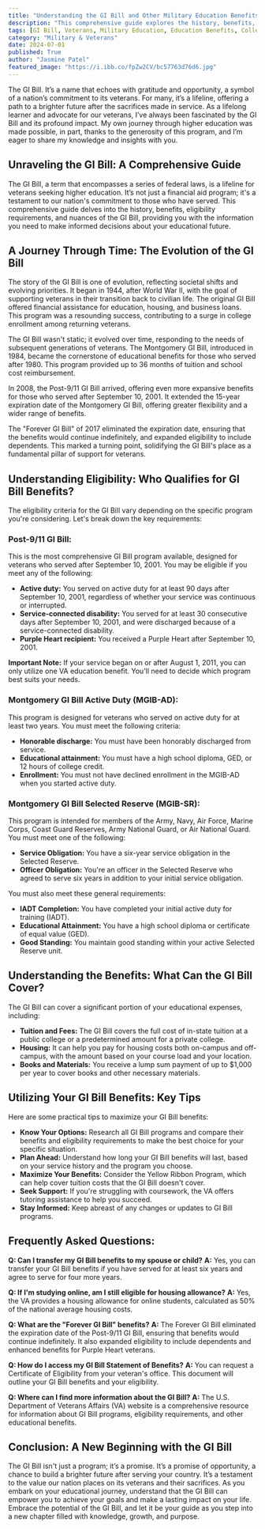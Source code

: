 ```yaml
---
title: "Understanding the GI Bill and Other Military Education Benefits"
description: "This comprehensive guide explores the history, benefits, eligibility requirements, and nuances of the GI Bill. Learn about the different programs, including Post-9/11 GI Bill, Montgomery GI Bill, and Forever GI Bill, and how to maximize your benefits for your education."
tags: [GI Bill, Veterans, Military Education, Education Benefits, College, Tuition Assistance, Post-9/11 GI Bill, Montgomery GI Bill, Forever GI Bill, Financial Aid, Higher Education, Military Service, Veteran Benefits, Education Resources, Student Loans, Tuition Reimbursement]
category: "Military & Veterans"
date: 2024-07-01
published: True
author: "Jasmine Patel"
featured_image: "https://i.ibb.co/fpZw2CV/bc57763d76d6.jpg"
---
```



The GI Bill. It’s a name that echoes with gratitude and opportunity, a symbol of a nation’s commitment to its veterans. For many, it’s a lifeline, offering a path to a brighter future after the sacrifices made in service.  As a lifelong learner and advocate for our veterans, I’ve always been fascinated by the GI Bill and its profound impact.  My own journey through higher education was made possible, in part, thanks to the generosity of this program, and I’m eager to share my knowledge and insights with you.

## Unraveling the GI Bill: A Comprehensive Guide

The GI Bill, a term that encompasses a series of federal laws, is a lifeline for veterans seeking higher education.  It’s not just a financial aid program; it's a testament to our nation's commitment to those who have served. This comprehensive guide delves into the history, benefits, eligibility requirements, and nuances of the GI Bill, providing you with the information you need to make informed decisions about your educational future.

## A Journey Through Time: The Evolution of the GI Bill

The story of the GI Bill is one of evolution, reflecting societal shifts and evolving priorities. It began in 1944, after World War II, with the goal of supporting veterans in their transition back to civilian life.  The original GI Bill offered financial assistance for education, housing, and business loans.  This program was a resounding success, contributing to a surge in college enrollment among returning veterans.  

The GI Bill wasn't static; it evolved over time, responding to the needs of subsequent generations of veterans.  The Montgomery GI Bill, introduced in 1984,  became the cornerstone of educational benefits for those who served after 1980.  This program provided up to 36 months of tuition and school cost reimbursement.  

In 2008, the Post-9/11 GI Bill arrived, offering even more expansive benefits for those who served after September 10, 2001.  It extended the 15-year expiration date of the Montgomery GI Bill, offering greater flexibility and a wider range of benefits.   

The "Forever GI Bill" of 2017  eliminated the expiration date, ensuring that the benefits would continue indefinitely, and expanded eligibility to include dependents.  This marked a turning point, solidifying the GI Bill's place as a fundamental pillar of support for veterans.

## Understanding Eligibility:  Who Qualifies for GI Bill Benefits?

The eligibility criteria for the GI Bill vary depending on the specific program you're considering.  Let's break down the key requirements:

### Post-9/11 GI Bill: 

This is the most comprehensive GI Bill program available, designed for veterans who served after September 10, 2001. You may be eligible if you meet any of the following:

* **Active duty:** You served on active duty for at least 90 days after September 10, 2001, regardless of whether your service was continuous or interrupted.
* **Service-connected disability:** You served for at least 30 consecutive days after September 10, 2001, and were discharged because of a service-connected disability.
* **Purple Heart recipient:** You received a Purple Heart after September 10, 2001.

**Important Note:** If your service began on or after August 1, 2011, you can only utilize one VA education benefit.  You'll need to decide which program best suits your needs.

### Montgomery GI Bill Active Duty (MGIB-AD):

This program is designed for veterans who served on active duty for at least two years. You must meet the following criteria:

* **Honorable discharge:** You must have been honorably discharged from service.
* **Educational attainment:** You must have a high school diploma, GED, or 12 hours of college credit. 
* **Enrollment:** You must not have declined enrollment in the MGIB-AD when you started active duty.

### Montgomery GI Bill Selected Reserve (MGIB-SR):

This program is intended for members of the Army, Navy, Air Force, Marine Corps, Coast Guard Reserves, Army National Guard, or Air National Guard. You must meet one of the following:

* **Service Obligation:** You have a six-year service obligation in the Selected Reserve.
* **Officer Obligation:** You're an officer in the Selected Reserve who agreed to serve six years in addition to your initial service obligation.

You must also meet these general requirements:

* **IADT Completion:** You have completed your initial active duty for training (IADT).
* **Educational Attainment:** You have a high school diploma or certificate of equal value (GED).
* **Good Standing:** You maintain good standing within your active Selected Reserve unit.

## Understanding the Benefits: What Can the GI Bill Cover?

The GI Bill can cover a significant portion of your educational expenses, including:

* **Tuition and Fees:** The GI Bill covers the full cost of in-state tuition at a public college or a predetermined amount for a private college.
* **Housing:** It can help you pay for housing costs both on-campus and off-campus, with the amount based on your course load and your location.
* **Books and Materials:** You receive a lump sum payment of up to $1,000 per year to cover books and other necessary materials.

##  Utilizing Your GI Bill Benefits:  Key Tips

Here are some practical tips to maximize your GI Bill benefits:

* **Know Your Options:** Research all GI Bill programs and compare their benefits and eligibility requirements to make the best choice for your specific situation.
* **Plan Ahead:** Understand how long your GI Bill benefits will last, based on your service history and the program you choose. 
* **Maximize Your Benefits:** Consider the Yellow Ribbon Program, which can help cover tuition costs that the GI Bill doesn't cover.
* **Seek Support:** If you're struggling with coursework, the VA offers tutoring assistance to help you succeed.
* **Stay Informed:**  Keep abreast of any changes or updates to GI Bill programs.

## Frequently Asked Questions: 

**Q: Can I transfer my GI Bill benefits to my spouse or child?**
**A:** Yes,  you can transfer your GI Bill benefits if you have served for at least six years and agree to serve for four more years.  

**Q: If I'm studying online, am I still eligible for housing allowance?**
**A:** Yes, the VA provides a housing allowance for online students, calculated as 50% of the national average housing costs.

**Q: What are the "Forever GI Bill" benefits?**
**A:**  The Forever GI Bill eliminated the expiration date of the Post-9/11 GI Bill, ensuring that benefits would continue indefinitely.  It also expanded eligibility to include dependents and enhanced benefits for Purple Heart veterans. 

**Q: How do I access my GI Bill Statement of Benefits?**
**A:**  You can request a Certificate of Eligibility from your veteran's office. This document will outline your GI Bill benefits and your eligibility. 

**Q: Where can I find more information about the GI Bill?**
**A:** The U.S. Department of Veterans Affairs (VA) website is a comprehensive resource for information about GI Bill programs, eligibility requirements, and other educational benefits.

## Conclusion: A New Beginning with the GI Bill

The GI Bill isn't just a program; it’s a promise. It’s a promise of opportunity, a chance to build a brighter future after serving your country.  It’s a testament to the value our nation places on its veterans and their sacrifices. As you embark on your educational journey, understand that the GI Bill can empower you to achieve your goals and make a lasting impact on your life. Embrace the potential of the GI Bill, and let it be your guide as you step into a new chapter filled with knowledge, growth, and purpose.